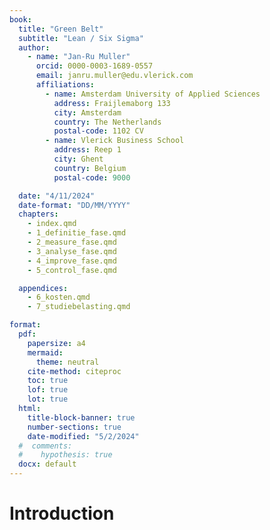 ```yaml
---
book:
  title: "Green Belt"
  subtitle: "Lean / Six Sigma"
  author:
    - name: "Jan-Ru Muller"
      orcid: 0000-0003-1689-0557
      email: janru.muller@edu.vlerick.com
      affiliations:
        - name: Amsterdam University of Applied Sciences
          address: Fraijlemaborg 133
          city: Amsterdam
          country: The Netherlands
          postal-code: 1102 CV
        - name: Vlerick Business School
          address: Reep 1
          city: Ghent
          country: Belgium
          postal-code: 9000

  date: "4/11/2024"
  date-format: "DD/MM/YYYY"
  chapters:
    - index.qmd
    - 1_definitie_fase.qmd
    - 2_measure_fase.qmd
    - 3_analyse_fase.qmd
    - 4_improve_fase.qmd
    - 5_control_fase.qmd

  appendices:
    - 6_kosten.qmd
    - 7_studiebelasting.qmd

format:
  pdf:
    papersize: a4
    mermaid:
      theme: neutral
    cite-method: citeproc
    toc: true
    lof: true
    lot: true
  html: 
    title-block-banner: true
    number-sections: true
    date-modified: "5/2/2024"
  #  comments:
  #    hypothesis: true
  docx: default
---
```


# Introduction {.unnumbered}